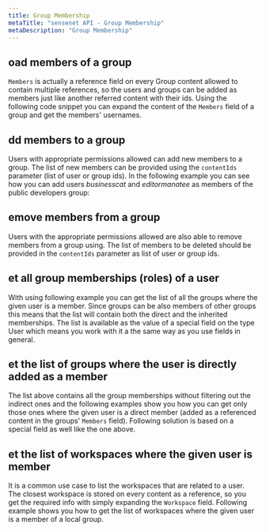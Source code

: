```yaml
---
title: Group Membership
metaTitle: "sensenet API - Group Membership"
metaDescription: "Group Membership"
---
```


## oad members of a group

`Members` is actually a reference field on every Group content allowed to contain multiple references, so the users and groups can be added as members just like another referred content with their ids. Using the following code snippet you can expand the content of the `Members` field of a group and get the members' usernames.

<tab category="users-and-groups" article="memberships" example="loadMembers" />

## dd members to a group

Users with appropriate permissions allowed can add new members to a group. The list of new members can be provided using the `contentIds` parameter (list of user or group ids). In the following example you can see how you can add users *businesscat* and *editormanatee* as members of the public developers group:

<tab category="users-and-groups" article="memberships" example="addMember" />

## emove members from a group

Users with the appropriate permissions allowed are also able to remove members from a group using. The list of members to be deleted should be provided in the `contentIds` parameter as list of user or group ids.

<tab category="users-and-groups" article="memberships" example="removeMember" />

## et all group memberships (roles) of a user

With using following example you can get the list of all the groups where the given user is a member. Since groups can be also members of other groups this means that the list will contain both the direct and the inherited memberships. The list is available as the value of a special field on the type User which means you work with it a the same way as you use fields in general.

<tab category="users-and-groups" article="memberships" example="allRoles" />

## et the list of groups where the user is directly added as a member

The list above contains all the group memberships without filtering out the indirect ones and the following examples show you how you can get only those ones where the given user is a direct member (added as a referenced content in the groups' `Members` field). Following solution is based on a special field as well like the one above.

<tab category="users-and-groups" article="memberships" example="directRoles" />

## et the list of workspaces where the given user is member

It is a common use case to list the workspaces that are related to a user. The closest workspace is stored on every content as a reference, so you get the required info with simply expanding the `Workspace` field. Following example shows you how to get the list of workspaces where the given user is a member of a local group.

<tab category="users-and-groups" article="memberships" example="workspaceMembers" />

